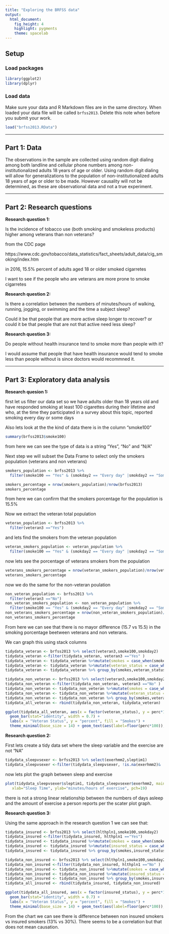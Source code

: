 ---
title: "Exploring the BRFSS data"
output: 
  html_document: 
    fig_height: 4
    highlight: pygments
    theme: spacelab
---

## Setup

### Load packages

```{r load-packages, message = FALSE}
library(ggplot2)
library(dplyr)
```

### Load data

Make sure your data and R Markdown files are in the same directory. When loaded
your data file will be called `brfss2013`. Delete this note when before you submit 
your work. 

```{r load-data}
load("brfss2013.RData")
```



* * *

## Part 1: Data

The observations in the sample are collected using random digit dialing among both landline and cellular phone numbers among non-institutionalized adults 18 years of age or older. Using random digit dialing will allow for generalizations to the population of non-institutionalized adults 18 years of age or older to be made. However causality will not be determined, as these are observational data and not a true experiment.

* * *

## Part 2: Research questions

**Research question 1:**

Is the incidence of tobacco use (both smoking and smokeless products) higher among veterans than non veterans?

from the CDC page 

https://www.cdc.gov/tobacco/data_statistics/fact_sheets/adult_data/cig_smoking/index.htm

in 2016, 15.5% percent of adults aged 18 or older smoked cigarretes

I want to see if the people who are veterans are more prone to smoke cigarretes



**Research question 2:**

Is there a correlation between the numbers of minutes/hours of walking, running, jogging, or swimming and the time a subject sleep?

Could it be that people that are more active sleep longer to recover? or could it be that people that are not that active need less sleep?

**Research question 3:**

Do people without health insurance tend to smoke more than people with it?

I would assume that people that have health insurance would tend to smoke less than people without is since doctors would recommned it.


* * *

## Part 3: Exploratory data analysis



**Research quesion 1:**

first let us filter our data set so we have adults older than 18 years old and have responded smoking at least 100 cigarettes during their lifetime and who, at the time they participated in a survey about this topic, reported smoking every day or some days


Also lets look at the the kind of data there is in the column "smoke100"
```{r echo=TRUE}
summary(brfss2013$smoke100)
```

from here we can see the type of data is a string "Yes", "No" and "N/A"

Next step we will subset the Data Frame to select only the smokers population (veterans and non veterans)

```{r echo=TRUE}
smokers_population <- brfss2013 %>%
  filter(smoke100 == "Yes" & (smokday2 == "Every day" |smokday2 == "Some days"))
```

```{r echo=TRUE}
smokers_percentage = nrow(smokers_population)/nrow(brfss2013)
smokers_percentage
```

from here we can confirm that the smokers porcentage for the population is 15.5%

Now we extract the veteran total population

```{r echo=TRUE}
veteran_population <- brfss2013 %>%
  filter(veteran3 =="Yes")
```

and lets find the smokers from the veteran population

```{r echo=TRUE}
veteran_smokers_population <- veteran_population %>%
  filter(smoke100 == "Yes" & (smokday2 == "Every day" |smokday2 == "Some days"))
```

now lets see the porcentage of veterans smokers from the population

```{r echo=TRUE}
veterans_smokers_percentage = nrow(veteran_smokers_population)/nrow(veteran_population)
veterans_smokers_percentage

```


now we do the same for the non-veteran poulation

```{r echo=TRUE}
non_veteran_population <- brfss2013 %>%
  filter(veteran3 =="No")
non_veteran_smokers_population <- non_veteran_population %>%
  filter(smoke100 == "Yes" & (smokday2 == "Every day" |smokday2 == "Some days"))
non_veterans_smokers_percentage = nrow(non_veteran_smokers_population)/nrow(non_veteran_population)
non_veterans_smokers_percentage


```

From here we can see that there is no mayor difference (15.7 vs 15.5) in the smoking porcentage beetween veterans and non veterans.


We can graph this using stack columns



```{r echo=TRUE}
tidydata_veteran <- brfss2013 %>% select(veteran3,smoke100,smokday2)
tidydata_veteran <-filter(tidydata_veteran, veteran3 =="Yes" )
tidydata_veteran <- tidydata_veteran %>%mutate(smokes = case_when(smoke100 == "Yes" & (smokday2 == "Every day" |smokday2 == "Some days") ~"Smokes", TRUE ~"Dont Smoke"))
tidydata_veteran <- tidydata_veteran %>%mutate(veteran_status = case_when(veteran3 == "Yes" ~"Veteran", TRUE ~"Non Veteran"))
tidydata_veteran <- tidydata_veteran %>% group_by(smokes,veteran_status) %>% summarise(count=n()) %>% mutate(perc=count/nrow(tidydata_veteran))

tidydata_non_veteran <- brfss2013 %>% select(veteran3,smoke100,smokday2)
tidydata_non_veteran <-filter(tidydata_non_veteran, veteran3 =="No" )
tidydata_non_veteran <- tidydata_non_veteran %>%mutate(smokes = case_when(smoke100 == "Yes" & (smokday2 == "Every day" |smokday2 == "Some days") ~"Smokes", TRUE ~"Dont Smoke"))
tidydata_non_veteran <- tidydata_non_veteran %>%mutate(veteran_status = case_when(veteran3 == "Yes" ~"Veteran", TRUE ~"Non Veteran"))
tidydata_non_veteran <- tidydata_non_veteran %>% group_by(smokes,veteran_status) %>% summarise(count=n()) %>% mutate(perc=count/nrow(tidydata_non_veteran))
tidydata_all_veteran <- rbind(tidydata_non_veteran, tidydata_veteran)

ggplot(tidydata_all_veteran, aes(x = factor(veteran_status), y = perc*100, fill = factor(smokes))) +
  geom_bar(stat="identity", width = 0.7) +
  labs(x = "Veteran Status", y = "percent", fill = "Smokes") +
  theme_minimal(base_size = 14) + geom_text(aes(label=floor(perc*100)),position="stack",vjust=1)

```



**Research question 2:**

First lets create a tidy data set where the sleep variable and the exercise are not "NA"

```{r echo=TRUE}
tidydata_sleepvsexer <- brfss2013 %>% select(exerhmm2,sleptim1)
tidydata_sleepvsexer <-filter(tidydata_sleepvsexer, !is.na(exerhmm2)& !is.na(sleptim1) )

```

now lets plot the graph between sleep and exercise

```{r echo=TRUE}

plot(tidydata_sleepvsexer$sleptim1, tidydata_sleepvsexer$exerhmm2, main="Hours of sleep vs. minutes/hours of exercise",
   xlab="Sleep Time", ylab="minutes/hours of exercise", pch=19)


```
there is not a strong linear relationship between the numbers of days asleep and the amount of exercise a person reports per the scater plot graph.


**Research question 3:**

Using the same approach in the research question 1 we can see that:

```{r echo=TRUE}
tidydata_insured <- brfss2013 %>% select(hlthpln1,smoke100,smokday2)
tidydata_insured <-filter(tidydata_insured, hlthpln1 =="Yes")
tidydata_insured <- tidydata_insured %>%mutate(smokes = case_when(smoke100 == "Yes" & (smokday2 == "Every day" |smokday2 == "Some days") ~"Smokes", TRUE ~"Dont Smoke"))
tidydata_insured <- tidydata_insured %>%mutate(insured_status = case_when(hlthpln1 == "Yes" ~"Insured", TRUE ~"Non Insured"))
tidydata_insured <- tidydata_insured %>% group_by(smokes,insured_status) %>% summarise(count=n()) %>% mutate(perc=count/nrow(tidydata_insured))

tidydata_non_insured <- brfss2013 %>% select(hlthpln1,smoke100,smokday2)
tidydata_non_insured <-filter(tidydata_non_insured, hlthpln1 =="No" )
tidydata_non_insured <- tidydata_non_insured %>%mutate(smokes = case_when(smoke100 == "Yes" & (smokday2 == "Every day" |smokday2 == "Some days") ~"Smokes", TRUE ~"Dont Smoke"))
tidydata_non_insured <- tidydata_non_insured %>%mutate(insured_status = case_when(hlthpln1 == "Yes" ~"Insured", TRUE ~"Non Insured"))
tidydata_non_insured <- tidydata_non_insured %>% group_by(smokes,insured_status) %>% summarise(count=n()) %>% mutate(perc=count/nrow(tidydata_non_insured))
tidydata_all_insured <- rbind(tidydata_insured, tidydata_non_insured)

ggplot(tidydata_all_insured, aes(x = factor(insured_status), y = perc*100, fill = factor(smokes))) +
  geom_bar(stat="identity", width = 0.7) +
  labs(x = "Veteran Status", y = "percent", fill = "Smokes") +
  theme_minimal(base_size = 14) + geom_text(aes(label=floor(perc*100)),position="stack",vjust=1)
```

From the chart we can see there is difference between non insured smokers vs insured smokers (13% vs 30%). There seems to be a correlation but that does not mean causation.
